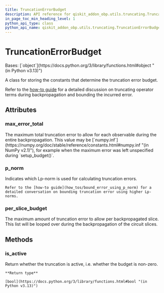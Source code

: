 ```yaml
---
title: TruncationErrorBudget
description: API reference for qiskit_addon_obp.utils.truncating.TruncationErrorBudget
in_page_toc_min_heading_level: 1
python_api_type: class
python_api_name: qiskit_addon_obp.utils.truncating.TruncationErrorBudget
---
```


# TruncationErrorBudget

<Class id="qiskit_addon_obp.utils.truncating.TruncationErrorBudget" isDedicatedPage={true} github="https://github.com/Qiskit/qiskit-addon-obp/tree/main/qiskit_addon_obp/utils/truncating.py#L36-L64" signature="TruncationErrorBudget(per_slice_budget=<factory>, max_error_total=0.0, p_norm=1)" modifiers="class">
  Bases: [`object`](https://docs.python.org/3/library/functions.html#object "(in Python v3.13)")

  A class for storing the constants that determine the truncation error budget.

  Refer to the [how-to guide](how_tos/truncate_operator_terms) for a detailed discussion on truncating operator terms during backpropagation and bounding the incurred error.

  ## Attributes

  ### max\_error\_total

  <Attribute id="qiskit_addon_obp.utils.truncating.TruncationErrorBudget.max_error_total" attributeTypeHint="float" attributeValue="0.0">
    The maximum total truncation error to allow for each observable during the entire backpropagation. This value may be [`numpy.inf`](https://numpy.org/doc/stable/reference/constants.html#numpy.inf "(in NumPy v2.1)"), for example when the maximum error was left unspecified during `setup_budget()`.
  </Attribute>

  ### p\_norm

  <Attribute id="qiskit_addon_obp.utils.truncating.TruncationErrorBudget.p_norm" attributeTypeHint="int" attributeValue="1">
    Indicates which Lp-norm is used for calculating truncation errors.

    Refer to the [how-to guide](how_tos/bound_error_using_p_norm) for a detailed conversation on bounding truncation error using higher Lp-norms.
  </Attribute>

  ### per\_slice\_budget

  <Attribute id="qiskit_addon_obp.utils.truncating.TruncationErrorBudget.per_slice_budget" attributeTypeHint="list[float]">
    The maximum amount of truncation error to allow per backpropagated slice. This list will be looped over during the backpropagation of the circuit slices.
  </Attribute>

  ## Methods

  ### is\_active

  <Function id="qiskit_addon_obp.utils.truncating.TruncationErrorBudget.is_active" github="https://github.com/Qiskit/qiskit-addon-obp/tree/main/qiskit_addon_obp/utils/truncating.py#L62-L64" signature="is_active()">
    Return whether the truncation is active, i.e. whether the budget is non-zero.

    **Return type**

    [bool](https://docs.python.org/3/library/functions.html#bool "(in Python v3.13)")
  </Function>
</Class>

